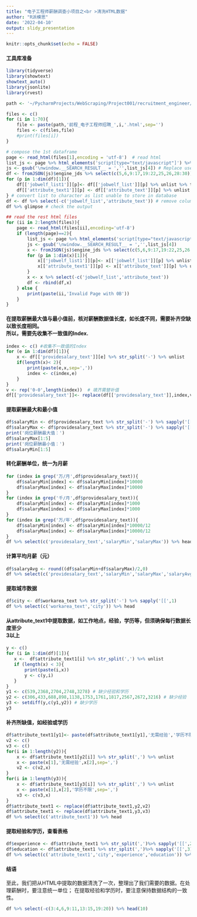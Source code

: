 ```yaml
---
title: "电子工程师薪酬调查小项目之<br >清洗HTML数据"
author: "R派模思"
date: '2022-04-10'
output: slidy_presentation
---
```


```r
knitr::opts_chunk$set(echo = FALSE)
```

#### 工具库准备

```r
library(tidyverse)
library(showtext)
showtext_auto()
library(jsonlite)
library(rvest)
```

```r
path <- '~/PycharmProjects/WebScraping/Project001/recruitment_engineer/recruitment_engineer/spiders/'

files <- c()
for (i in 1:70){
    file <- paste(path,'前程_电子工程师招聘_',i,'.html',sep='')
    files <- c(files,file)
    #print(files[i])
}

# compose the 1st dataframe
page <- read_html(files[1],encoding = 'utf-8')  # read html
list_js <- page %>% html_elements('script[type="text/javascript"]') %>% html_text() # Pick up the elements with desired data
js <- gsub('\nwindow.__SEARCH_RESULT__ = ','',list_js[4]) # Replace useless strings to read json
df <- fromJSON(js)$engine_jds %>% select(c(5,6,9:17,19:22,25,26,28:30)) # Select meaningful columns
for (p in 1:dim(df)[1]){
    df[['jobwelf_list1']][p]<- df[['jobwelf_list']][p] %>% unlist %>% toString
    df[['attribute_text1']][p] <- df[['attribute_text']][p] %>% unlist %>% toString
} # convert list to character as list unable to store in database
df <- df %>% select(-c('jobwelf_list','attribute_text')) # remove columns with list
df %>% glimpse # check the output

## read the rest html files
for (ii in 2:length(files)){
    page <- read_html(files[ii],encoding='utf-8')
    if (length(page)==2){
        list_js <- page %>% html_elements('script[type="text/javascript"]') %>% html_text()
        js <- gsub('\nwindow.__SEARCH_RESULT__ = ','',list_js[4])
        x <- fromJSON(js)$engine_jds %>% select(c(5,6,9:17,19:22,25,26,28:30))
        for (p in 1:dim(x)[1]){
            x[['jobwelf_list1']][p]<- x[['jobwelf_list']][p] %>% unlist %>% toString
            x[['attribute_text1']][p] <- x[['attribute_text']][p] %>% unlist %>% toString
        }
        x <- x %>% select(-c('jobwelf_list','attribute_text'))
        df <- rbind(df,x)
    } else {
        print(paste(ii,'Invalid Page with 0B'))
    }
}
```

#### 在提取薪酬最大值与最小值前，核对薪酬数据值长度，如长度不同，需要补齐空缺以致长度相同。<br>所以，需要先收集不一致值的Index.

```r
index <- c() #收集不一致值的Index
for (e in 1:dim(df)[1]){
    x <- df[['providesalary_text']][e] %>% str_split('-') %>% unlist
    if(length(x)< 2){
        print(paste(e,x,sep=','))
        index <- c(index,e)
    }
}
v <- rep('0-0',length(index))  # 填齐需替补值
df[['providesalary_text']]<- replace(df[['providesalary_text']],index,v)
```

#### 提取薪酬最大和最小值

```r
df$salaryMin <- df$providesalary_text %>% str_split('-') %>% sapply('[[',1) %>% as.numeric()
df$salaryMax <- df$providesalary_text %>% str_split('-') %>% sapply('[[',2) %>% parse_number()
print('岗位薪酬最大值：')
df$salaryMax[1:5]
print('岗位薪酬最小值：')
df$salaryMin[1:5]
```

#### 转化薪酬单位，统一为月薪

```r
for (index in grep('万/月',df$providesalary_text)){
    df$salaryMin[index] <- df$salaryMin[index]*10000
    df$salaryMax[index] <- df$salaryMax[index]*10000
}
for (index in grep('千/月',df$providesalary_text)){
    df$salaryMin[index] <- df$salaryMin[index]*1000
    df$salaryMax[index] <- df$salaryMax[index]*1000
}
for (index in grep('万/年',df$providesalary_text)){
    df$salaryMin[index] <- df$salaryMin[index]*10000/12
    df$salaryMax[index] <- df$salaryMax[index]*10000/12
}
df %>% select(c('providesalary_text','salaryMin','salaryMax')) %>% head
```

#### 计算平均月薪（元）

```r
df$salaryAvg <- round((df$salaryMin+df$salaryMax)/2,0)
df %>% select(c('providesalary_text','salaryMin','salaryMax','salaryAvg')) %>% head
```

#### 提取城市数据

```r
df$city <- df$workarea_text %>% str_split('-') %>% sapply('[[',1)
df %>% select(c('workarea_text','city')) %>% head
```

#### 从attribute_text1中提取数据，如工作地点，经验，学历等，但须确保每行数据长度至少<br>3以上

```r
y <- c()
for (i in 1:dim(df)[1]){
   x <-  df$attribute_text1[i] %>% str_split(',') %>% unlist
   if (length(x) < 3){
       print(paste(i,x))
       y <- c(y,i)
   }
}
y1 <- c(539,2368,2704,2748,3278) # 缺少经验和学历
y2 <- c(306,433,688,898,1138,1753,1761,1817,2567,2672,3216) # 缺少经验
y3 <- setdiff(y,c(y1,y2)) # 缺少学历
y3
```

#### 补齐所缺值，如经验或学历

```r
df$attribute_text1[y1]<- paste(df$attribute_text1[y1],'无需经验','学历不限',sep=',')
v2 <- c()
v3 <- c()
for(i in 1:length(y2)){
    x <- df$attribute_text1[y2[i]] %>% str_split(',') %>% unlist
    x <- paste(x[1],'无需经验',x[2],sep=',')
    v2 <- c(v2,x)
}
for(i in 1:length(y3)){
    x <- df$attribute_text1[y3[i]] %>% str_split(',') %>% unlist
    x <- paste(x[1],x[2],'学历不限',sep=',')
    v3 <- c(v3,x)
}
df$attribute_text1 <- replace(df$attribute_text1,y2,v2)
df$attribute_text1 <- replace(df$attribute_text1,y3,v3)
df %>% select(c('attribute_text1')) %>% head
```

#### 提取经验和学历，查看表格

```r
df$experience <- df$attribute_text1 %>% str_split(',')%>% sapply('[[',2)
df$education <- df$attribute_text1 %>% str_split(',')%>% sapply('[[',3)
df %>% select(c('attribute_text1','city','experience','education')) %>% tail
```

#### 结语

至此，我们把从HTML中提取的数据清洗了一次，整理出了我们需要的数据。在处理薪酬时，要注意统一单位； 在提取经验和学历时，要注意保持数据结构的一致性。

```r
df %>% select(-c(3:4,6,9:11,13:15,19:20)) %>% head(10)
```
